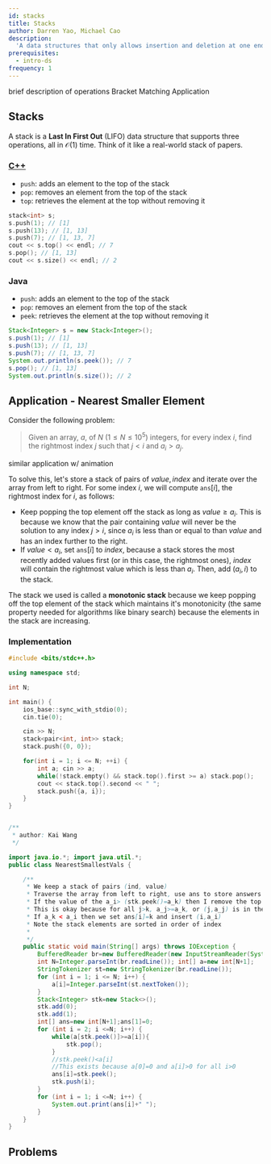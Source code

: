 ```yaml
---
id: stacks
title: Stacks
author: Darren Yao, Michael Cao
description:
  'A data structures that only allows insertion and deletion at one end.'
prerequisites:
  - intro-ds
frequency: 1
---
```


<Resources>
	<Resource source="CPH" title="4.5 - Stacks">
		brief description of operations
	</Resource>
	<Resource
		source="CSA"
		title="Stack Introduction"
		url="stack_introduction"
		starred
	>
		Bracket Matching Application
	</Resource>
</Resources>

<!-- <Resource source="PAPS" title="3.3, 6.2 - Stacks" />
	<Resource
		source="CP2"
		title="2.2 - Data Structures with Built-in Libraries"
	 />
-->

## Stacks

A stack is a **Last In First Out** (LIFO) data structure that supports three
operations, all in $\mathcal{O}(1)$ time. Think of it like a real-world stack of
papers.

<LanguageSection>

<CPPSection>

### [C++](http://www.cplusplus.com/reference/stack/stack/)

- `push`: adds an element to the top of the stack
- `pop`: removes an element from the top of the stack
- `top`: retrieves the element at the top without removing it

```cpp
stack<int> s;
s.push(1); // [1]
s.push(13); // [1, 13]
s.push(7); // [1, 13, 7]
cout << s.top() << endl; // 7
s.pop(); // [1, 13]
cout << s.size() << endl; // 2
```

</CPPSection>

<JavaSection>

### Java

- `push`: adds an element to the top of the stack
- `pop`: removes an element from the top of the stack
- `peek`: retrieves the element at the top without removing it

```java
Stack<Integer> s = new Stack<Integer>();
s.push(1); // [1]
s.push(13); // [1, 13]
s.push(7); // [1, 13, 7]
System.out.println(s.peek()); // 7
s.pop(); // [1, 13]
System.out.println(s.size()); // 2
```

</JavaSection>

</LanguageSection>

## Application - Nearest Smaller Element

<FocusProblem problem="nearest" />

Consider the following problem:

> Given an array, $a$, of $N$ ($1 \le N \le 10^5$) integers, for every index
> $i$, find the rightmost index $j$ such that $j < i$ and $a_i > a_j$.

<Resources>
	<Resource
		source="CPH"
		title="8.2 - Nearest Smaller Element"
		starred
	 />
	<Resource
		source="CSA"
		title="Stack Application - Soldier's Row"
		url="stack_application_soldiers_row"
		starred
	>
		similar application w/ animation
	</Resource>
</Resources>

<!-- 	<Resource
		source="Medium"
		title="Monotonic Stack"
		url="https://medium.com/@vishnuvardhan623/monotonic-stack-e9dcc4fa8c3e"
	 /> -->

To solve this, let's store a stack of pairs of $value, index$ and iterate over
the array from left to right. For some index $i$, we will compute
$\texttt{ans}[i]$, the rightmost index for $i$, as follows:

- Keep popping the top element off the stack as long as $value \ge a_i$. This is
  because we know that the pair containing $value$ will never be the solution to
  any index $j > i$, since $a_i$ is less than or equal to than $value$ and has
  an index further to the right.
- If $value < a_i$, set $\texttt{ans}[i]$ to $index$, because a stack stores the
  most recently added values first (or in this case, the rightmost ones),
  $index$ will contain the rightmost value which is less than $a_i$. Then, add
  ($a_i, i$) to the stack.

The stack we used is called a **monotonic stack** because we keep popping off
the top element of the stack which maintains it's monotonicity (the same
property needed for algorithms like binary search) because the elements in the
stack are increasing.

### Implementation

<LanguageSection>

<CPPSection>

```cpp
#include <bits/stdc++.h>

using namespace std;

int N;

int main() {
	ios_base::sync_with_stdio(0);
	cin.tie(0);

	cin >> N;
	stack<pair<int, int>> stack;
	stack.push({0, 0});

	for(int i = 1; i <= N; ++i) {
		int a; cin >> a;
		while(!stack.empty() && stack.top().first >= a) stack.pop();
		cout << stack.top().second << " ";
		stack.push({a, i});
	}
}
```

</CPPSection>

<JavaSection>

```java

/**
 * author: Kai Wang
 */

import java.io.*; import java.util.*;
public class NearestSmallestVals {

    /**
     * We keep a stack of pairs (ind, value)
     * Traverse the array from left to right, use ans to store answers
     * If the value of the a_i> (stk.peek()=a_k) then I remove the top of the stack.
     * This is okay because for all j>k, a_j>=a_k, or (j,a_j) is in the stack
     * If a_k < a_i then we set ans[i]=k and insert (i,a_i)
     * Note the stack elements are sorted in order of index
     *
     */
    public static void main(String[] args) throws IOException {
        BufferedReader br=new BufferedReader(new InputStreamReader(System.in));
        int N=Integer.parseInt(br.readLine()); int[] a=new int[N+1];
        StringTokenizer st=new StringTokenizer(br.readLine());
        for (int i = 1; i <= N; i++) {
            a[i]=Integer.parseInt(st.nextToken());
        }
        Stack<Integer> stk=new Stack<>();
        stk.add(0);
        stk.add(1);
        int[] ans=new int[N+1];ans[1]=0;
        for (int i = 2; i <=N; i++) {
            while(a[stk.peek()]>=a[i]){
                stk.pop();
            }
            //stk.peek()<a[i]
            //This exists because a[0]=0 and a[i]>0 for all i>0
            ans[i]=stk.peek();
            stk.push(i);
        }
        for (int i = 1; i <=N; i++) {
            System.out.print(ans[i]+" ");
        }
    }
}
```

</JavaSection>

</LanguageSection>

## Problems

<Problems problems="general" />

<!--

(actually go through these and check ...)

### Stack

  - UVa 00514 - Rails
  - UVa 00732 - Anagram by Stack
  - UVa 01062 - Containers

### Queue / Deque

  - UVa 10172 - The Lonesome Cargo
  - UVa 10901 - Ferry Loading III
  - UVa 11034 - Ferry Loading IV
 -->
